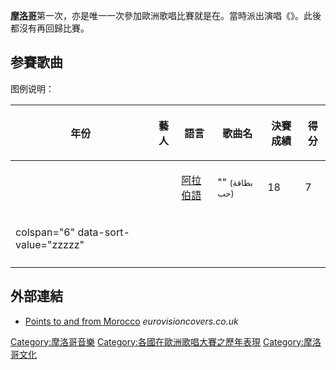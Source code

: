 {{Infobox Eurovision country
|Name           = 摩洛哥
|Flag           = Flag of Morocco.svg
|Member station = {{tsl|en|Société Nationale de Radiodiffusion et de Télévision|摩洛哥全國廣播電視}}(SNRT)
|National selection event = 內部選拔
|ESC apps       = 1
|ESC first      = {{Escyr|1980|y=1}}
|ESC last       = {{Escyr|1980|y=1}}
|ESC best       = 第18名：{{Escyr|1980|y=1}}
|ESC worst      = 
|Website        = 
|EBU page       = http://www.eurovision.tv/page/history/by-country/country?country=48
}}

'''[[摩洛哥|摩洛哥]]'''第一次，亦是唯一一次參加歐洲歌唱比賽就是在{{le|1980年欧洲歌唱大赛|Eurovision Song Contest 1980|1980年}}。當時派出{{tsl|en|Samira Said|Samira Bensaïd}}演唱《{{tsl|en|Bitaqat Khub|愛的訊息}}》。此後都沒有再回歸比賽。

== 参賽歌曲 ==
;图例说明：
{{legend|gold|冠軍}}
{{legend|silver|亞軍}}
{{legend|#cc9966|季軍}}
{{legend|#FE8080|墊底}}

{| class="wikitable sortable" style="width:100%"
|-
! 年份
! 藝人
! 語言
! 歌曲名
! 決賽成績
! 得分
|-
| {{le|1980年欧洲歌唱大赛|Eurovision Song Contest 1980|1980年}}
| {{tsl|en|Samira Said|Samira Bensaïd}}
| [[阿拉伯語|阿拉伯語]]
| "{{tsl|en|Bitaqat Khub|愛的訊息}}" <small>(بطاقة حب)</small>
| 18
| 7
|-
| colspan="6" data-sort-value="zzzzz" {{N/A|自1981年至今再无参赛}}
|-
|}

== 外部連結 ==
*[http://www.eurovisioncovers.co.uk/xtmor.htm Points to and from Morocco] {{Wayback|url=http://www.eurovisioncovers.co.uk/xtmor.htm |date=20160321050121 }} ''eurovisioncovers.co.uk''

{{歐洲歌唱大賽}}
{{DEFAULTSORT:Morocco}}

[[Category:摩洛哥音樂|Category:摩洛哥音樂]]
[[Category:各國在歐洲歌唱大賽之歷年表現|Category:各國在歐洲歌唱大賽之歷年表現]]
[[Category:摩洛哥文化|Category:摩洛哥文化]]